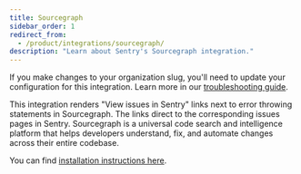 ```yaml
---
title: Sourcegraph
sidebar_order: 1
redirect_from:
  - /product/integrations/sourcegraph/
description: "Learn about Sentry's Sourcegraph integration."
---
```


<Alert level="warning">

If you make changes to your organization slug, you'll need to update your configuration for this integration. Learn more in our [troubleshooting guide](/product/integrations/troubleshooting).

</Alert>

This integration renders "View issues in Sentry" links next to error throwing statements in Sourcegraph. The links direct to the corresponding issues pages in Sentry. Sourcegraph is a universal code search and intelligence platform that helps developers understand, fix, and automate changes across their entire codebase.

You can find [installation instructions here](https://github.com/sourcegraph/sourcegraph-sentry).
